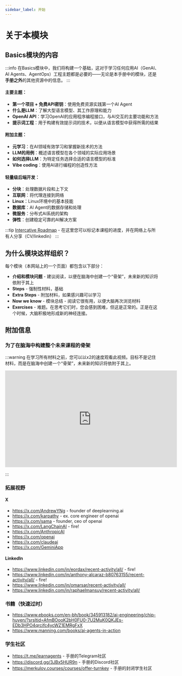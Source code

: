 ```yaml
---
sidebar_label: 开始
---
```


# 关于本模块

## Basics模块的内容

:::info
在Basics模块中，我们将构建一个基础，这对于学习任何应用AI（GenAI、AI Agents、AgentOps）工程主题都是必要的——无论是本手册中的模块，还是**手册之外**的其他资源中的信息。
:::

#### 主要主题：

- **第一个项目 + 免费API密钥**：使用免费资源实践第一个AI Agent
- **什么是LLM**：了解大型语言模型、其工作原理和能力
- **OpenAI API**：学习OpenAI的应用程序编程接口，与AI交互的主要功能和方法
- **提示词工程**：用于构建有效提示词的技术，以便从语言模型中获得所需的结果

#### 附加主题：
- **元学习**：在AI领域有效学习和掌握新技术的方法
- **LLM的用例**：概述语言模型在各个领域的实际应用场景
- **如何选择LLM**：为特定任务选择合适的语言模型的标准
- **Vibe coding**：使用AI进行编程的创造性方法

#### 轻量级后端开发：
- **分块**：处理数据片段和上下文
- **互联网**：将代理连接到网络
- **Linux**：Linux环境中的基本技能
- **数据库**：AI Agent的数据存储和处理
- **微服务**：分布式AI系统的架构
- **弹性**：创建稳定可靠的AI解决方案

:::tip
[Intercative Roadmap](https://roadmap.sh/r/ai-agents-2025-roadmap) - 在这里您可以标记本课程的进度，并在网络上与所有人分享（CV/linkedin）
:::

## 为什么模块这样组织？

每个模块（本网站上的一个页面）都包含以下部分：

- **介绍和模块问题** - 建议阅读，以便在脑海中创建一个“骨架”，未来新的知识将依附于其上
- **Steps** - 强制性材料，基础
- **Extra Steps** - 附加材料，如果感兴趣可以学习
- **Now we know** - 模块总结 - 阅读它很有用，以便大脑再次浏览材料
- **Exercises** - 难题。在思考它们时，您会感到困难，但这是正常的。正是在这个时候，大脑积极地形成新的神经连接。

## 附加信息

### 为了在脑海中构建整个未来课程的骨架

:::warning
在学习所有材料之前，您可以以x2的速度观看此视频。目标不是记住材料，而是在脑海中创建一个“骨架”，未来新的知识将依附于其上。

<iframe width="560" height="315" src="https://www.youtube.com/embed/qU3fmidNbJE?si=voyQvRGkOguGsvnJ" title="YouTube video player" frameborder="0" allow="accelerometer; autoplay; clipboard-write; encrypted-media; gyroscope; picture-in-picture; web-share" referrerpolicy="strict-origin-when-cross-origin" allowfullscreen></iframe>

:::

### 拓展视野

#### X

- https://x.com/AndrewYNg - founder of deeplearning.ai
- https://x.com/karpathy - ex. core engineer of openai
- https://x.com/sama - founder, ceo of openai
- https://x.com/LangChainAI - fire!
- https://x.com/AnthropicAI
- https://x.com/openai
- https://x.com/claudeai
- https://x.com/GeminiApp

#### LinkedIn

- https://www.linkedin.com/in/eordax/recent-activity/all/ - fire!
- https://www.linkedin.com/in/anthony-alcaraz-b80763155/recent-activity/all/ - fire!
- https://www.linkedin.com/in/omarsar/recent-activity/all/
- https://www.linkedin.com/in/raphaelmansuy/recent-activity/all/

### 书籍（快速过时）

- https://www.ebooks.com/en-bh/book/345913182/ai-engineering/chip-huyen/?srsltid=AfmBOooK2bH0FU0-7U2MuK0QKJEs-EDb3HPO4qrcifc4ycWZ1EMRgFxX
- https://www.manning.com/books/ai-agents-in-action

### 学生社区

- https://t.me/learnagents - 手册的Telegram社区
- https://discord.gg/3JBx5HUR9n - 手册的Discord社区
- https://merkulov.courses/courses/offer-turnkey - 手册的封闭学生社区